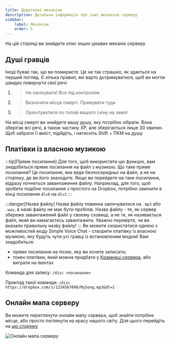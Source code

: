 ```yaml
---
title: Додаткові механіки
description: Детальна інформація про інші механіки серверу
sidebar:
    label: Механіки
    order: 5
---
```




На цій сторінці ви знайдете опис інших цікавих механік серверу

## Душі гравців

Іноді буває так, що ви помираєте. Це не так страшно, як здається на перший погляд. Є кілька правил, які варто дотримуватися, щоб ви могли швидко повернути свої речі:

1) > Не панікувати! Все під контролем
2) > Визначити місце смерті. Прямувати туди
3) > Орієнтуватися по голові вашого скіну на землі

На місці смерті ви знайдете вашу душу, яку потрібно зібрати. Вона зберігає всі речі, а також частину XP, але зберігається лише 30 хвилин. Щоб забрати її вміст, підійдіть, і натисніть Shift + ПКМ на душу

## Платівки із власною музикою

:::tip[Пряме посилання]
Для того, щоб використати цю функцію, вам знадобиться пряме посилання на файл з музикою. Що таке пряме посилання? Це посилання, яке веде безпосередньо на файл, а не на сторінку, де ви його знаходите. Якщо ви перейдете на таке посилання, відразу почнеться завантаження файлу. Наприклад, для того, щоб зробити подібне посилання з простого на Dropbox, потрібно замінити в кінці посилання `dl=0` на `dl=1`
:::

:::danger[Назва файлу]
Назва файлу повинна закінчуватися на `.mp3` або `.wav`, в назві файлу не має бути пробілів. Назва файлу - те, як сервер збереже завантажений файл у своєму сховищі, а не те, як називається файл, який ви намагаєтесь завантажити. Уважно перевірте, чи ви вказали правильну назву файлу!
:::
Ви можете скористатися однією з можливостей моду Simple Voice Chat - створити платівку із власною музикою, яку будуть чути усі гравці із встановленим модом!
Вам знадобиться:
- пряме посилання на пісню, яку ви хочете записати;
- токен платівки, який можна придбати у [Крамниці сервера](https://www.uaproject.xyz/shop), або виграти на івентах

Команда для запису: `/disc <посилання>`

Приклад такої команди: `/disc https://dropbox.com/s/1234567890/MySong.mp3&dl=1`

## Онлайн мапа серверу
Ви можете переглянути онлайн мапу сервера, щоб знайти потрібне місце, або просто поглянути на красу нашого світу. Для цього перейдіть на [цю сторінку](https://map.uaproject.xyz/)

<p align={"center"}>
    <img src={bluemap.src} width={"100%"} align alt="Онлайн мапа серверу"/>
</p>